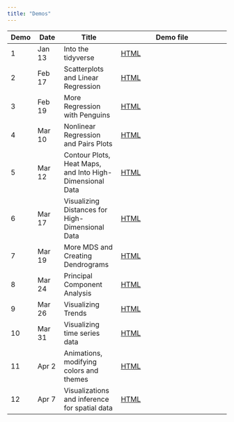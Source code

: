 ```yaml
---
title: "Demos"
---
```


| Demo   | Date    | Title              | Demo file                            |
|--------|---------|--------------------|--------------------------------------|
| 1      | Jan 13  | Into the tidyverse | [HTML](demos/01-into-tidyverse.qmd)  |
| 2      | Feb 17  | Scatterplots and Linear Regression | [HTML](demos/02-plot-2dquant.qmd)  |
| 3      | Feb 19  | More Regression with Penguins | [HTML](demos/03-regression.qmd)  |
| 4      | Mar 10  | Nonlinear Regression and Pairs Plots | [HTML](demos/04-nonlinear-pairs.qmd)  |
| 5      | Mar 12  | Contour Plots, Heat Maps, and Into High-Dimensional Data | [HTML](demos/05-heatmap-highdim.qmd)  |
| 6      | Mar 17  | Visualizing Distances for High-Dimensional Data | [HTML](demos/06-mds.qmd)  |
| 7      | Mar 19  | More MDS and Creating Dendrograms | [HTML](demos/07-clustering.qmd)  |
| 8      | Mar 24  | Principal Component Analysis | [HTML](demos/08-pca.qmd)  |
| 9      | Mar 26  | Visualizing Trends | [HTML](demos/09-trends.qmd)  |
| 10     | Mar 31  | Visualizing time series data | [HTML](demos/10-time-series.qmd)  |
| 11     | Apr 2  | Animations, modifying colors and themes | [HTML](demos/11-anim-colors-themes.qmd)  |
| 12     | Apr 7  | Visualizations and inference for spatial data | [HTML](demos/12-spatial-data.qmd)  |

